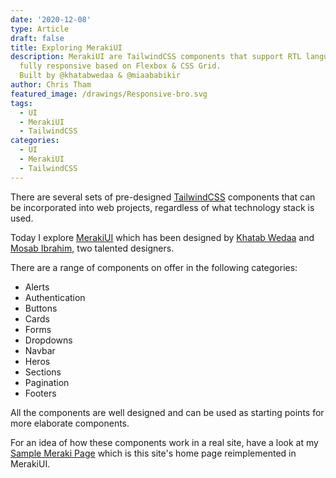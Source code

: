 ```yaml
---
date: '2020-12-08'
type: Article
draft: false
title: Exploring MerakiUI
description: MerakiUI are TailwindCSS components that support RTL languages &
  fully responsive based on Flexbox & CSS Grid.
  Built by @khatabwedaa & @miaababikir
author: Chris Tham
featured_image: /drawings/Responsive-bro.svg
tags:
  - UI
  - MerakiUI
  - TailwindCSS
categories:
  - UI
  - MerakiUI
  - TailwindCSS
---
```


There are several sets of pre-designed [TailwindCSS](https://tailwindcss.com)
components that can be incorporated into web projects, regardless of what
technology stack is used.

Today I explore [MerakiUI](https://merakiui.com) which has been designed by
[Khatab Wedaa](https://github.com/khatabwedaa) and
[Mosab Ibrahim](https://miaababikir.me), two talented designers.

There are a range of components on offer in the following categories:

- Alerts
- Authentication
- Buttons
- Cards
- Forms
- Dropdowns
- Navbar
- Heros
- Sections
- Pagination
- Footers

All the components are well designed and can be used as starting points for
more elaborate components.

For an idea of how these components work in a real site, have a look at my
[Sample Meraki Page](/sample-meraki) which is this site's home page
reimplemented in MerakiUI.

